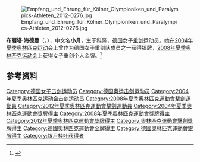 {{MedalTop}}
{{MedalSport | 女子[[劍擊|劍擊]]}}
{{MedalGold| [[2008年夏季奧林匹克運動會|2008年 北京]] | [[2008年夏季奧林匹克運動會擊劍比賽|個人重劍]]}} 
{{MedalSilver| [[2004年夏季奧林匹克運動會|2004年 雅典]] | [[2004年夏季奧林匹克運動會擊劍比賽|團體重劍]]}} 
{{MedalSilver| [[2012年夏季奧林匹克運動會|2012年 倫敦]] | [[2012年夏季奧林匹克運動會擊劍比賽|個人重劍]]}}
{{MedalCompetition|[[世界擊劍錦標賽|世界擊劍錦標賽]]}}
{{MedalGold| [[2007年世界擊劍錦標賽|2007年 聖彼得堡]] | 個人重劍}}
{{MedalSilver| [[2014年世界擊劍錦標賽|2014年 喀山]] | 個人重劍}}
{{MedalBronze| [[2005年世界擊劍錦標賽|2005年 萊比錫]] | 團體重劍}}
{{MedalBronze| [[2006年世界擊劍錦標賽|2006年 杜林]] | 團體重劍}}
{{MedalBronze| [[2007年世界擊劍錦標賽|2007年 聖彼得堡]] | 團體重劍}}
{{MedalBronze| [[2008年世界擊劍錦標賽|2008年 北京]] | 團體重劍}}
{{MedalBronze| [[2013年世界擊劍錦標賽|2013年 布達佩斯]] | 個人重劍}}
{{MedalBottom}}
[[File:Empfang_und_Ehrung_für_Kölner_Olympioniken_und_Paralympics-Athleten_2012-0276.jpg|thumb]]

'''布丽塔·海德曼'''（{{lang-de|Britta Heidemann}}，{{bd|1982年|12月22日|catIdx=Heidemann, Britta}}），中文名'''小月'''，生于[[科隆|科隆]]，[[德国|德国]]女子[[重剑|重剑]]运动员。她在[[2004年夏季奥林匹克运动会|2004年夏季奥林匹克运动会]]上曾作为德国女子重剑队成员之一获得银牌，[[2008年夏季奥林匹克运动会|2008年夏季奥林匹克运动会]]上获得女子重剑个人金牌。<ref>{{Cite web|title=布丽塔-海德曼（击剑）|url=http://sports.cntv.cn/20120707/104798.shtml|accessdate=2021-03-14|work=中国网络电视台|archive-date=2020-08-11|archive-url=https://web.archive.org/web/20200811223403/http://sports.cntv.cn/20120707/104798.shtml|dead-url=no}}</ref>

== 参考资料 ==
{{reflist}}

{{Commonscat|Britta Heidemann}}
{{奥林匹克运动会击剑比赛女子重剑个人冠军}}
{{世界击剑锦标赛女子重剑个人冠军}}

{{Authority control}}
{{DEFAULTSORT:Heidemann, Britta}}
[[Category:德国女子击剑运动员|Category:德国女子击剑运动员]]
[[Category:德国奥运击剑运动员|Category:德国奥运击剑运动员]]
[[Category:2004年夏季奥林匹克运动会击剑运动员|Category:2004年夏季奥林匹克运动会击剑运动员]]
[[Category:2008年夏季奧林匹克運動會擊劍運動員|Category:2008年夏季奧林匹克運動會擊劍運動員]]
[[Category:2012年夏季奧林匹克運動會擊劍運動員|Category:2012年夏季奧林匹克運動會擊劍運動員]]
[[Category:2004年夏季奧林匹克運動會獎牌得主|Category:2004年夏季奧林匹克運動會獎牌得主]]
[[Category:2008年夏季奧林匹克運動會獎牌得主|Category:2008年夏季奧林匹克運動會獎牌得主]]
[[Category:2012年夏季奧林匹克運動會獎牌得主|Category:2012年夏季奧林匹克運動會獎牌得主]]
[[Category:奧林匹克運動會擊劍獎牌得主|Category:奧林匹克運動會擊劍獎牌得主]]
[[Category:德國奧林匹克運動會金牌得主|Category:德國奧林匹克運動會金牌得主]]
[[Category:德國奧林匹克運動會銀牌得主|Category:德國奧林匹克運動會銀牌得主]]
[[Category:银月桂叶获得者|Category:银月桂叶获得者]]

{{Germany-bio-stub}}